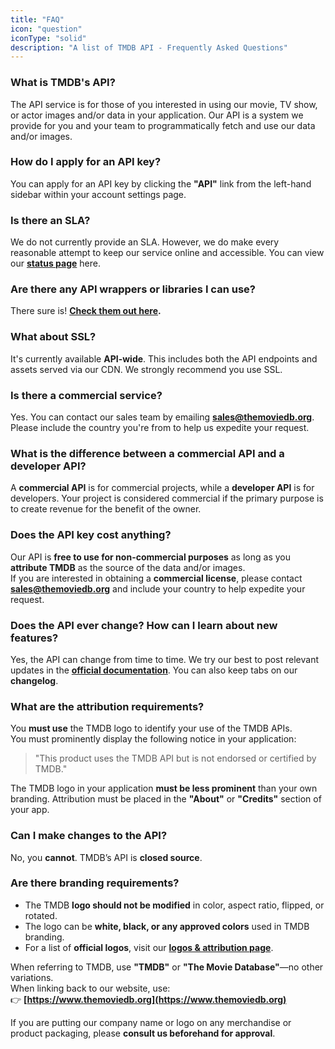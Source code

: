 ```yaml
---
title: "FAQ"
icon: "question"
iconType: "solid"
description: "A list of TMDB API - Frequently Asked Questions"
---
```


### What is TMDB's API?

The API service is for those of you interested in using our movie, TV show, or actor images and/or data in your application. Our API is a system we provide for you and your team to programmatically fetch and use our data and/or images.

### How do I apply for an API key?

You can apply for an API key by clicking the **"API"** link from the left-hand sidebar within your account settings page.

### Is there an SLA?

We do not currently provide an SLA. However, we do make every reasonable attempt to keep our service online and accessible. You can view our **[status page](https://status.themoviedb.org/)** here.

### Are there any API wrappers or libraries I can use?

There sure is! **[Check them out here](https://developer.themoviedb.org/docs/wrappers-and-libraries).**

### What about SSL?

It's currently available **API-wide**. This includes both the API endpoints and assets served via our CDN. We strongly recommend you use SSL.

### Is there a commercial service?

Yes. You can contact our sales team by emailing **[sales@themoviedb.org](mailto:sales@themoviedb.org)**. Please include the country you're from to help us expedite your request.

### What is the difference between a commercial API and a developer API?

A **commercial API** is for commercial projects, while a **developer API** is for developers. Your project is considered commercial if the primary purpose is to create revenue for the benefit of the owner.

### Does the API key cost anything?

Our API is **free to use for non-commercial purposes** as long as you **attribute TMDB** as the source of the data and/or images.  
If you are interested in obtaining a **commercial license**, please contact **[sales@themoviedb.org](mailto:sales@themoviedb.org)** and include your country to help expedite your request.

### Does the API ever change? How can I learn about new features?

Yes, the API can change from time to time. We try our best to post relevant updates in the **[official documentation](#)**. You can also keep tabs on our **changelog**.

### What are the attribution requirements?

You **must use** the TMDB logo to identify your use of the TMDB APIs.  
You must prominently display the following notice in your application:

> "This product uses the TMDB API but is not endorsed or certified by TMDB."

The TMDB logo in your application **must be less prominent** than your own branding. Attribution must be placed in the **"About"** or **"Credits"** section of your app.

### Can I make changes to the API?

No, you **cannot**. TMDB’s API is **closed source**.

### Are there branding requirements?

- The TMDB **logo should not be modified** in color, aspect ratio, flipped, or rotated.
- The logo can be **white, black, or any approved colors** used in TMDB branding.
- For a list of **official logos**, visit our **[logos & attribution page](https://www.themoviedb.org/about/logos-attribution)**.

When referring to TMDB, use **"TMDB"** or **"The Movie Database"**—no other variations.  
When linking back to our website, use:  
👉 **[https://www.themoviedb.org](https://www.themoviedb.org)**

If you are putting our company name or logo on any merchandise or product packaging, please **consult us beforehand for approval**.
